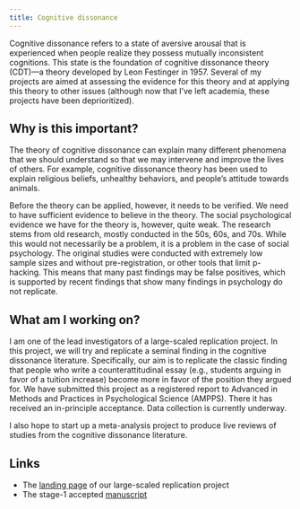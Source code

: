 ```yaml
---
title: Cognitive dissonance
---
```


Cognitive dissonance refers to a state of aversive arousal that is experienced when people realize they possess mutually inconsistent cognitions. This state is the foundation of cognitive dissonance theory (CDT)---a theory developed by Leon Festinger in 1957. Several of my projects are aimed at assessing the evidence for this theory and at applying this theory to other issues (although now that I've left academia, these projects have been deprioritized).

## Why is this important?

The theory of cognitive dissonance can explain many different phenomena that we should understand so that we may intervene and improve the lives of others. For example, cognitive dissonance theory has been used to explain religious beliefs, unhealthy behaviors, and people's attitude towards animals.

Before the theory can be applied, however, it needs to be verified. We need to have sufficient evidence to believe in the theory. The social psychological evidence we have for the theory is, however, quite weak. The research stems from old research, mostly conducted in the 50s, 60s, and 70s. While this would not necessarily be a problem, it is a problem in the case of social psychology. The original studies were conducted with extremely low sample sizes and without pre-registration, or other tools that limit p-hacking. This means that many past findings may be false positives, which is supported by recent findings that show many findings in psychology do not replicate.

## What am I working on?

I am one of the lead investigators of a large-scaled replication project. In this project, we will try and replicate a seminal finding in the cognitive dissonance literature. Specifically, our aim is to replicate the classic finding that people who write a counterattitudinal essay (e.g., students arguing in favor of a tuition increase) become more in favor of the position they argued for. We have submitted this project as a registered report to Advanced in Methods and Practices in Psychological Science (AMPPS). There it has received an in-principle acceptance. Data collection is currently underway.

I also hope to start up a meta-analysis project to produce live reviews of studies from the cognitive dissonance literature.

## Links

-   The [landing page](https://docs.google.com/document/d/1eZMiXNlkUCe0x1DcnUQ29CN76UDgtyIFewcCNUkTJWE/ "Cognitive Dissonance RRR landing page") of our large-scaled replication project
-   The stage-1 accepted [manuscript](https://osf.io/52wpj "Cognitive Dissonance RRR manuscript")
